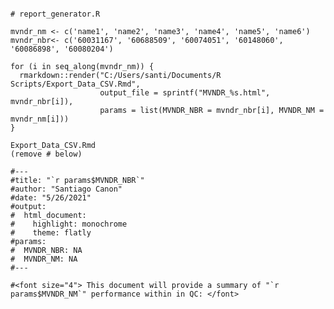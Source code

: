 ```

# report_generator.R

mvndr_nm <- c('name1', 'name2', 'name3', 'name4', 'name5', 'name6')
mvndr_nbr<- c('60031167', '60688509', '60074051', '60148060', '60086898', '60080204')

for (i in seq_along(mvndr_nm)) {
  rmarkdown::render("C:/Users/santi/Documents/R Scripts/Export_Data_CSV.Rmd",
                    output_file = sprintf("MVNDR_%s.html", mvndr_nbr[i]),
                    params = list(MVNDR_NBR = mvndr_nbr[i], MVNDR_NM = mvndr_nm[i]))
}

Export_Data_CSV.Rmd
(remove # below)

#---
#title: "`r params$MVNDR_NBR`"
#author: "Santiago Canon"
#date: "5/26/2021"
#output:
#  html_document:
#    highlight: monochrome
#    theme: flatly
#params:
#  MVNDR_NBR: NA
#  MVNDR_NM: NA
#---

#<font size="4"> This document will provide a summary of "`r params$MVNDR_NM`" performance within in QC: </font>
```

